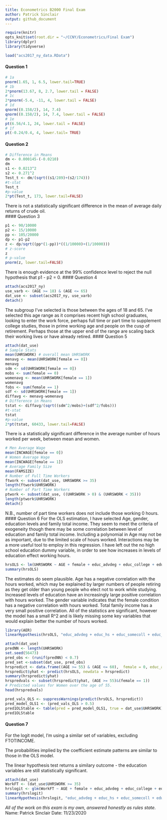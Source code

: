 ---
title: Econometrics B2000 Final Exam
author: Patrick Sinclair
output: github_document
---
```{r setup, include=FALSE}
require(knitr)
opts_knit$set(root.dir = "~/CCNY/Econometrics/Final Exam")
library(dplyr)
library(tidyverse)
```
```{r echo=FALSE}
load("acs2017_ny_data.RData")
```
#### Question 1
```{r Question 1}
# 1a
pnorm(1.65, 1, 6.5, lower.tail=TRUE)
# 1b
2*pnorm(13.67, 8, 2.7, lower.tail = FALSE)
# 1c
2*pnorm(-5.4, -11, 4, lower.tail = FALSE)
# 1d
qnorm((0.158/2), 14, 7.4)
qnorm((0.158/2), 14, 7.4, lower.tail = FALSE)
# 1e
pt(6.56/4.1, 24, lower.tail = FALSE)
# 1f
pt(-0.24/0.4, 4, lower.tail= TRUE)
```
#### Question 2
```{r Question 2}
# Difference in Means
dm <- 0.000145-(-0.0210)
dm
s1 <- 0.0213^2
s2 <- 0.271^2
Test_t <- dm/(sqrt((s1/289)+(s2/174)))
#t-stat
Test_t
#p-value
2*pt(Test_t, 173, lower.tail=FALSE)
```
There is not a statistically significant difference in the mean of average daily returns of crude oil.  
#### Question 3
```{r Question 3}
p1 <- 90/10000
p2 <- 15/10000
pp <- 105/20000
dp <- p1-p2
z <- dp/sqrt((pp*(1-pp))*((1/10000)+(1/10000)))
# z-score
z
# p-value
pnorm(z, lower.tail=FALSE)
```
There is enough evidence at the 99% confidence level to reject the null hypothesis that p1 - p2 = 0.
#### Question 4
```{r Question 4}
attach(acs2017_ny)
use_varb <- (AGE >= 18) & (AGE <= 65)
dat_use <- subset(acs2017_ny, use_varb)
detach()
```
The subgroup I've selected is those between the ages of 18 and 65. I've selected this age range as it comprises recent high school graduates, looking to enter the work force, perhaps full time or part time to supplement college studies, those in prime working age and people on the cusp of retirement. Perhaps those at the upper end of the range are scaling back their working lives or have already retired.
#### Question 5
```{r Question 5}
attach(dat_use)
# Sample Stats
mean(UHRSWORK) # overall mean UHRSWORK
menavg <- mean(UHRSWORK[female == 0])
menavg
sdm <- sd(UHRSWORK[female == 0])
mobs <- sum(female == 0)
womenavg <- mean(UHRSWORK[female == 1])
womenavg
fobs <- sum(female == 1)
sdf <- sd(UHRSWORK[female == 1])
diffavg <- menavg-womenavg
# Difference in Means
tstat <- diffavg/(sqrt((sdm^2/mobs)+(sdf^2/fobs)))
#t-stat
tstat
#p-value
2*pt(tstat, 60433, lower.tail=FALSE)
```
There is a statistically significant difference in the average number of hours worked per week, between mean and women.
```{r Other Relevant Simple Stats}
# Men Average Wage
mean(INCWAGE[female == 0])
# Women Average Wage
mean(INCWAGE[female == 1])
# Average Family Size
mean(FAMSIZE)
# Number of Full Time Workers
ftwork <- subset(dat_use, UHRSWORK >= 35)
length(ftwork$UHRSWORK)
# Number of Part Time Workers
ptwork <- subset(dat_use, ((UHRSWORK > 0) & (UHRSWORK < 35)))
length(ptwork$UHRSWORK)
detach()
```
N.B., number of part time workers does not include those working 0 hours.  
#### Question 6
For the OLS estimation, I have selected Age, gender, education levels and family total income. They seem to meet the criteria of exogeneity though there may be some correlation between level of education and family total income. Including a polynomial in Age may not be as important, due to the limited scale of hours worked. Interactions may be a more useful tool to employ in this regression. I have left out the no high school education dummy variable, in order to see how increases in levels of education effect working hours.
```{r Question 6}
hrsOLS <- lm(UHRSWORK ~ AGE + female + educ_advdeg + educ_college + educ_hs + educ_somecoll + FTOTINC, data = dat_use)
summary(hrsOLS)
```
The estimates do seem plausible. Age has a negative correlation with the hours worked, which may be explained by larger numbers of people retiring as they get older than young people who elect not to work while studying. Increased levels of education have an increasingly large positive correlation with hours worked. The gender variable indicates that the female condition has a negative correlation with hours worked. Total family income has a very small positive correlation. All of the statistics are significant, however the model has a small R^2 and is likely missing some key variables that would explain better the number of hours worked.
```{r Question 6 Linear Hyopthesis}
library(AER)
linearHypothesis(hrsOLS, "educ_advdeg + educ_hs + educ_somecoll + educ_college = 0", test = "F")
```
```{r Question 6d}
attach(dat_use)
predNN <- length(UHRSWORK)
set.seed(56473)
pred_obs <- (runif(predNN) < 0.7)
pred_set <-subset(dat_use, pred_obs)
hrspredict <- data.frame((AGE >= 55) & (AGE <= 60),  female = 0, educ_advdeg = 1, educ_college = 0, educ_hs = 0, educ_somecoll = 0, (FTOTINC < 30000))
hrspredict$yhat <- predict(hrsOLS, newdata = hrspredict)
summary(hrspredict$yhat)
hrspredvals <- subset(hrspredict$yhat, (AGE >= 55)&(female == 1))
# Predicted values for Women over the age of 55.
head(hrspredvals)
```
```{r Question 6e}
pred_vals_OLS <- suppressWarnings(predict(hrsOLS, hrspredict))
pred_model_OLS1 <- (pred_vals_OLS > 0.5)
pred1OLStable <- table(pred = pred_model_OLS1, true = dat_use$UHRSWORK)
pred1OLStable
```
#### Question 7
For the logit model, I'm using a similar set of variables, excluding FTOTINCOME.

The probabilities implied by the coefficient estimate patterns are similar to those in the OLS model.

The linear hypothesis test returns a similary outcome - the education variables are still statistically significant.
```{r Question 7 Logit}
attach(dat_use)
WorkFT <- (dat_use$UHRSWORK >= 35)
hrslogit <- glm(WorkFT ~ AGE + female + educ_advdeg + educ_college + educ_hs + educ_somecoll, family = binomial)
summary(hrslogit)
linearHypothesis(hrslogit, "educ_advdeg + educ_hs + educ_somecoll + educ_college = 0", test = "F")
```
*All of the work on this exam is my own, answered honestly as rules state.*
Name: Patrick Sinclair
Date: 11/23/2020